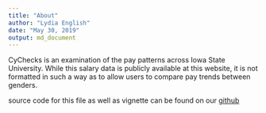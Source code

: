 ```yaml
---
title: "About"
author: "Lydia English"
date: "May 30, 2019"
output: md_document
---
```


CyChecks is an examination of the pay patterns across Iowa State University. While this salary data is publicly available at this website, it is not formatted in such a way as to allow users to compare pay trends between genders.  

source code for this file as well as vignette can be found on our [github](https://github.com/vanichols/CyChecks)
